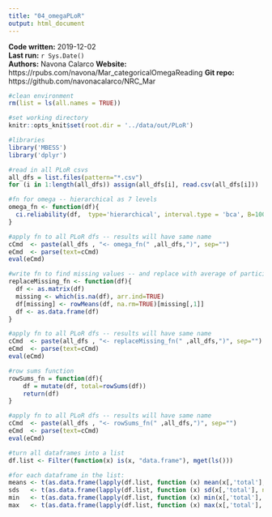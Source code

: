 ```yaml
---
title: "04_omegaPLoR"
output: html_document
---
```


__Code written:__ 2019-12-02  
__Last run:__ `r Sys.Date()`   
__Authors:__ Navona Calarco 
__Website:__ https://rpubs.com/navona/Mar_categoricalOmegaReading
__Git repo:__ https://github.com/navonacalarco/NRC_Mar 

```r

#clean environment
rm(list = ls(all.names = TRUE))

#set working directory
knitr::opts_knit$set(root.dir = '../data/out/PLoR')

```

```r

#libraries
library('MBESS')
library('dplyr')

#read in all PLoR csvs
all_dfs = list.files(pattern="*.csv")
for (i in 1:length(all_dfs)) assign(all_dfs[i], read.csv(all_dfs[i]))

#fn for omega -- hierarchical as 7 levels
omega_fn <- function(df){
  ci.reliability(df,  type='hierarchical', interval.type = 'bca', B=1000, conf.level=.95 )
}

#apply fn to all PLoR dfs -- results will have same name
cCmd  <- paste(all_dfs , "<- omega_fn(" ,all_dfs,")", sep="")
eCmd  <- parse(text=cCmd)
eval(eCmd)

```

```r

#write fn to find missing values -- and replace with average of participant's scores  score
replaceMissing_fn <- function(df){
  df <- as.matrix(df)
  missing <- which(is.na(df), arr.ind=TRUE)
  df[missing] <- rowMeans(df, na.rm=TRUE)[missing[,1]]
  df <- as.data.frame(df)
}

#apply fn to all PLoR dfs -- results will have same name
cCmd  <- paste(all_dfs , "<- replaceMissing_fn(" ,all_dfs,")", sep="")
eCmd  <- parse(text=cCmd)
eval(eCmd)

#row sums function
rowSums_fn = function(df){
    df = mutate(df, total=rowSums(df))
    return(df)
}

#apply fn to all PLoR dfs -- results will have same name
cCmd  <- paste(all_dfs , "<- rowSums_fn(" ,all_dfs,")", sep="")
eCmd  <- parse(text=cCmd)
eval(eCmd)

#turn all dataframes into a list
df.list <- Filter(function(x) is(x, "data.frame"), mget(ls()))

#for each dataframe in the list:
means <- t(as.data.frame(lapply(df.list, function (x) mean(x[,'total'], na.rm= TRUE)))) 
sds   <- t(as.data.frame(lapply(df.list, function (x) sd(x[,'total'], na.rm= TRUE))))
min   <- t(as.data.frame(lapply(df.list, function (x) min(x[,'total'], na.rm= TRUE))))
max   <- t(as.data.frame(lapply(df.list, function (x) max(x[,'total'], na.rm= TRUE))))

```

